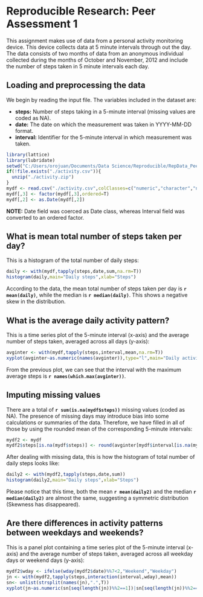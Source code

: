 # Reproducible Research: Peer Assessment 1

This assignment makes use of data from a personal activity monitoring device. This device collects data at 5 minute intervals through out the day. The data consists of two months of data from an anonymous individual collected during the months of October and November, 2012 and include the number of steps taken in 5 minute intervals each day.

## Loading and preprocessing the data

We begin by reading the input file. The variables included in the dataset are:

* **steps:** Number of steps taking in a 5-minute interval (missing values are coded as NA).
* **date:** The date on which the measurement was taken in YYYY-MM-DD format.
* **interval:** Identifier for the 5-minute interval in which measurement was taken.

```r
library(lattice)
library(lubridate)
setwd("C:/Users/orojuan/Documents/Data Science/Reproducible/RepData_PeerAssessment1")
if(!file.exists("./activity.csv")){
  unzip("./activity.zip")
}
mydf <- read.csv("./activity.csv",colClasses=c("numeric","character","numeric"),comment.char="")
mydf[,3] <- factor(mydf[,3],ordered=T)
mydf[,2] <- as.Date(mydf[,2])
```

**NOTE:** Date field was coerced as Date class, whereas Interval field was converted to an ordered factor.


## What is mean total number of steps taken per day?

This is a histogram of the total number of daily steps:

```r
daily <- with(mydf,tapply(steps,date,sum,na.rm=T))
histogram(daily,main="Daily steps",xlab="Steps")
```

According to the data, the mean total number of steps taken per day is **`r mean(daily)`**, while the median is **`r median(daily)`**. This shows a negative skew in the distribution.


## What is the average daily activity pattern?

This is a time series plot of the 5-minute interval (x-axis) and the average number of steps taken, averaged across all days (y-axis):

```r
avginter <- with(mydf,tapply(steps,interval,mean,na.rm=T))
xyplot(avginter~as.numeric(names(avginter)),type="l",main="Daily activity pattern",xlab="Interval",ylab="Average steps")
```

From the previous plot, we can see that the interval with the maximum average steps is **`r names(which.max(avginter))`**.


## Imputing missing values

There are a total of **`r sum(is.na(mydf$steps))`** missing values (coded as NA). The presence of missing days may introduce bias into some calculations or summaries of the data. Therefore, we have filled in all of those by using the rounded mean of the  corresponding 5-minute intervals:

```r
mydf2 <- mydf
mydf2$steps[is.na(mydf$steps)] <- round(avginter[mydf$interval[is.na(mydf$steps)]])
```

After dealing with missing data, this is how the histogram of total number of daily steps looks like:

```r
daily2 <- with(mydf2,tapply(steps,date,sum))
histogram(daily2,main="Daily steps",xlab="Steps")
```

Please notice that this time, both the mean **`r mean(daily2)`** and the median **`r median(daily2)`** are almost the same, suggesting a symmetric distribution (Skewness has disappeared).


## Are there differences in activity patterns between weekdays and weekends?

This is a panel plot containing a time series plot of the 5-minute interval (x-axis) and the average number of steps taken, averaged across all weekday days or weekend days (y-axis):

```r
mydf2$wday <- ifelse(wday(mydf2$date)%%7<2,"Weekend","Weekday")
jn <- with(mydf2,tapply(steps,interaction(interval,wday),mean))
sn<- unlist(strsplit(names(jn),".",T))
xyplot(jn~as.numeric(sn[seq(length(jn))%%2==1])|sn[seq(length(jn))%%2==0],type="l",main="Daily activity pattern by weekday/weekend",xlab="Interval",ylab="Average steps")
```

